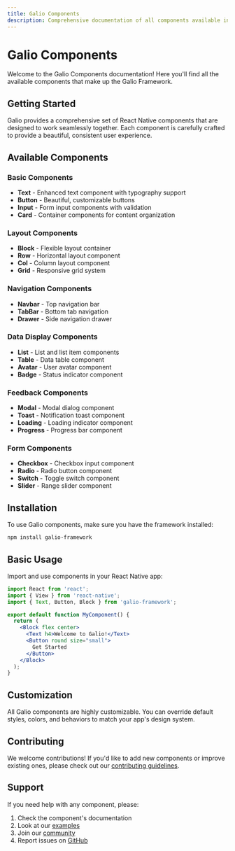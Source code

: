```yaml
---
title: Galio Components
description: Comprehensive documentation of all components available in the Galio Framework, including usage examples and customization options.
---
```



# Galio Components

Welcome to the Galio Components documentation! Here you'll find all the available components that make up the Galio Framework.

<CarbonAds serve="CE7IPK3L" placement="galioio" />

## Getting Started

Galio provides a comprehensive set of React Native components that are designed to work seamlessly together. Each component is carefully crafted to provide a beautiful, consistent user experience.

## Available Components

### Basic Components

- **Text** - Enhanced text component with typography support
- **Button** - Beautiful, customizable buttons
- **Input** - Form input components with validation
- **Card** - Container components for content organization

### Layout Components

- **Block** - Flexible layout container
- **Row** - Horizontal layout component
- **Col** - Column layout component
- **Grid** - Responsive grid system

### Navigation Components

- **Navbar** - Top navigation bar
- **TabBar** - Bottom tab navigation
- **Drawer** - Side navigation drawer

### Data Display Components

- **List** - List and list item components
- **Table** - Data table component
- **Avatar** - User avatar component
- **Badge** - Status indicator component

### Feedback Components

- **Modal** - Modal dialog component
- **Toast** - Notification toast component
- **Loading** - Loading indicator component
- **Progress** - Progress bar component

### Form Components

- **Checkbox** - Checkbox input component
- **Radio** - Radio button component
- **Switch** - Toggle switch component
- **Slider** - Range slider component

## Installation

To use Galio components, make sure you have the framework installed:

```bash
npm install galio-framework
```

## Basic Usage

Import and use components in your React Native app:

```jsx
import React from 'react';
import { View } from 'react-native';
import { Text, Button, Block } from 'galio-framework';

export default function MyComponent() {
  return (
    <Block flex center>
      <Text h4>Welcome to Galio!</Text>
      <Button round size="small">
        Get Started
      </Button>
    </Block>
  );
}
```

## Customization

All Galio components are highly customizable. You can override default styles, colors, and behaviors to match your app's design system.

## Contributing

We welcome contributions! If you'd like to add new components or improve existing ones, please check out our [contributing guidelines](https://github.com/galio-org/galio-framework).

## Support

If you need help with any component, please:

1. Check the component's documentation
2. Look at our [examples](https://github.com/galio-org/galio-examples)
3. Join our [community](https://github.com/galio-org/galio-framework/discussions)
4. Report issues on [GitHub](https://github.com/galio-org/galio-framework/issues) 